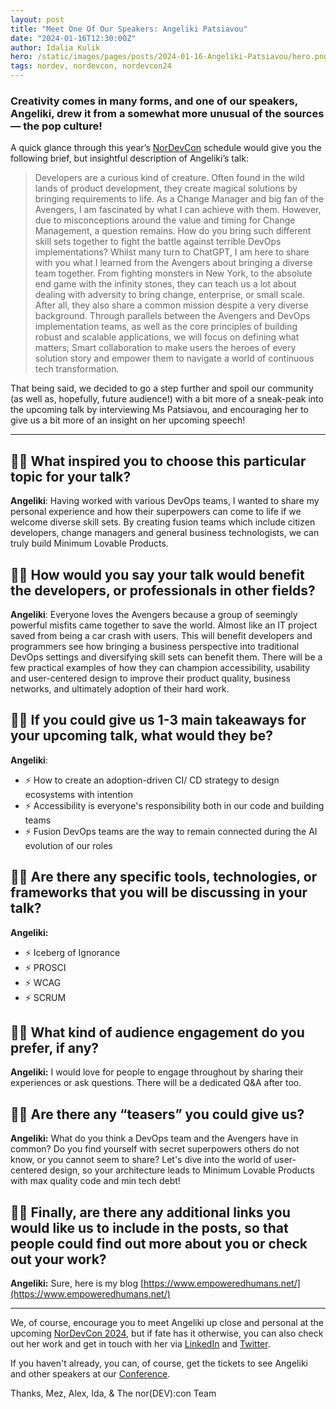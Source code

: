 ```yaml
---
layout: post
title: "Meet One Of Our Speakers: Angeliki Patsiavou"
date: "2024-01-16T12:30:00Z"
author: Idalia Kulik
hero: /static/images/pages/posts/2024-01-16-Angeliki-Patsiavou/hero.png
tags: nordev, nordevcon, nordevcon24
---
```


### Creativity comes in many forms, and one of our speakers, Angeliki, drew it from a somewhat more unusual of the sources — the pop culture!

A quick glance through this year’s [NorDevCon](https://nordevcon.com) schedule would give you the following brief, but insightful description of Angeliki’s talk:

> Developers are a curious kind of creature. Often found in the wild lands of product development, they create magical solutions by bringing requirements to life. As a Change Manager and big fan of the Avengers, I am fascinated by what I can achieve with them. However, due to misconceptions around the value and timing for Change Management, a question remains. How do you bring such different skill sets together to fight the battle against terrible DevOps implementations? Whilst many turn to ChatGPT, I am here to share with you what I learned from the Avengers about bringing a diverse team together. From fighting monsters in New York, to the absolute end game with the infinity stones, they can teach us a lot about dealing with adversity to bring change, enterprise, or small scale. After all, they also share a common mission despite a very diverse background. Through parallels between the Avengers and DevOps implementation teams, as well as the core principles of building robust and scalable applications, we will focus on defining what matters; Smart collaboration to make users the heroes of every solution story and empower them to navigate a world of continuous tech transformation.

That being said, we decided to go a step further and spoil our community (as well as, hopefully, future audience!) with a bit more of a sneak-peak into the upcoming talk by interviewing Ms Patsiavou, and encouraging her to give us a bit more of an insight on her upcoming speech! 

---

## 🦸‍♀️ What inspired you to choose this particular topic for your talk?

**Angeliki**: Having worked with various DevOps teams, I wanted to share my personal experience and how their superpowers can come to life if we welcome diverse skill sets. By creating fusion teams which include citizen developers, change managers and general business technologists, we can truly build Minimum Lovable Products.

## 🦸‍♀️ How would you say your talk would benefit the developers, or professionals in other fields? 

**Angeliki**: Everyone loves the Avengers because a group of seemingly powerful misfits came together to save the world. Almost like an IT project saved from being a car crash with users. This will benefit developers and programmers see how bringing a business perspective into traditional DevOps settings and diversifying skill sets can benefit them. There will be a few practical examples of how they can champion accessibility, usability and user-centered design to improve their product quality, business networks, and ultimately adoption of their hard work.

## 🦸‍♀️ If you could give us 1-3 main takeaways for your upcoming talk, what would they be?

**Angeliki**:
* ⚡️ How to create an adoption-driven CI/ CD strategy to design ecosystems with intention
* ⚡️ Accessibility is everyone's responsibility both in our code and building teams
* ⚡️ Fusion DevOps teams are the way to remain connected during the AI evolution of our roles

## 🦸‍♀️ Are there any specific tools, technologies, or frameworks that you will be discussing in your talk?

**Angeliki:**

* ⚡️ Iceberg of Ignorance
* ⚡️ PROSCI
* ⚡️ WCAG
* ⚡️ SCRUM

## 🦸‍♀️ What kind of audience engagement do you prefer, if any?

**Angeliki:** I would love for people to engage throughout by sharing their experiences or ask questions. There will be a dedicated Q&A after too.

## 🦸‍♀️ Are there any “teasers” you could give us?

**Angeliki:** What do you think a DevOps team and the Avengers have in common? Do you find yourself with secret superpowers others do not know, or you cannot seem to share? Let's dive into the world of user-centered design, so your architecture leads to Minimum Lovable Products with max quality code and min tech debt!

## 🦸‍♀️ Finally, are there any additional links you would like us to include in the posts, so that people could find out more about you or check out your work?

**Angeliki:** Sure, here is my blog [https://www.empoweredhumans.net/](https://www.empoweredhumans.net/)

---

We, of course, encourage you to meet Angeliki up close and personal at the upcoming [NorDevCon 2024](https://ti.to/norfolkdevelopers/nordevcon-24), but if fate has it otherwise, you can also check out her work and get in touch with her via [LinkedIn](https://www.linkedin.com/in/angeliki-patsiavou/) and [Twitter](https://twitter.com/a_patsiavou/).

If you haven't already, you can, of course, get the tickets to see Angeliki and other speakers at our [Conference](https://ti.to/norfolkdevelopers/nordevcon-24).

Thanks,
Mez, Alex, Ida, & The nor(DEV):con Team
